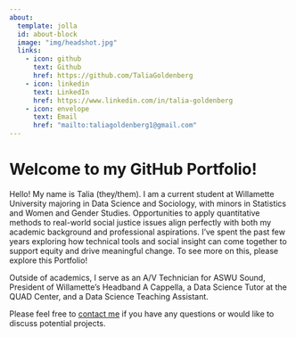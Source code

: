 ```yaml
---
about:
  template: jolla
  id: about-block
  image: "img/headshot.jpg"
  links:
    - icon: github
      text: Github
      href: https://github.com/TaliaGoldenberg
    - icon: linkedin
      text: LinkedIn
      href: https://www.linkedin.com/in/talia-goldenberg
    - icon: envelope
      text: Email
      href: "mailto:taliagoldenberg1@gmail.com"  
---
```


::: {#about-block}
:::

# Welcome to my GitHub Portfolio!

Hello! My name is Talia (they/them). I am a current student at Willamette University majoring in Data Science and Sociology, with minors in Statistics and Women and Gender Studies. Opportunities to apply quantitative methods to real-world social justice issues align perfectly with both my academic background and professional aspirations. I’ve spent the past few years exploring how technical tools and social insight can come together to support equity and drive meaningful change. To see more on this, please explore this Portfolio!

Outside of academics, I serve as an A/V Technician for ASWU Sound, President of Willamette’s Headband A Cappella, a Data Science Tutor at the QUAD Center, and a Data Science Teaching Assistant.


Please feel free to [contact me](mailto:taliagoldenberg1@gmail.com) if you have any questions or would like to discuss potential projects.

